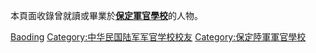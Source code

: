 本頁面收錄曾就讀或畢業於'''[[保定軍官學校|保定軍官學校]]'''的人物。

[[Category:中華民國大陸時期公立大專院校校友|Baoding]]
[[Category:中华民国陆军军官学校校友|Category:中华民国陆军军官学校校友]]
[[Category:保定陸軍軍官學校|Category:保定陸軍軍官學校]]